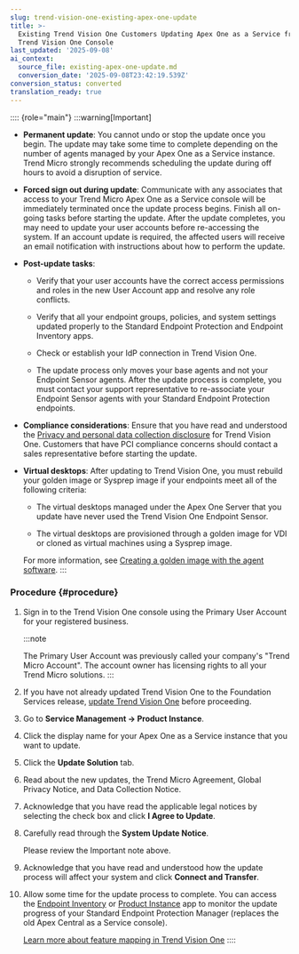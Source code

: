 ```yaml
---
slug: trend-vision-one-existing-apex-one-update
title: >-
  Existing Trend Vision One Customers Updating Apex One as a Service from the
  Trend Vision One Console
last_updated: '2025-09-08'
ai_context:
  source_file: existing-apex-one-update.md
  conversion_date: '2025-09-08T23:42:19.539Z'
conversion_status: converted
translation_ready: true
---
```


:::: {role="main"}
:::warning[Important]

- **Permanent update**: You cannot undo or stop the update once you begin. The update may take some time to complete depending on the number of agents managed by your Apex One as a Service instance. Trend Micro strongly recommends scheduling the update during off hours to avoid a disruption of service.

- **Forced sign out during update**: Communicate with any associates that access to your Trend Micro Apex One as a Service console will be immediately terminated once the update process begins. Finish all on-going tasks before starting the update. After the update completes, you may need to update your user accounts before re-accessing the system. If an account update is required, the affected users will receive an email notification with instructions about how to perform the update.

- **Post-update tasks**:

  - Verify that your user accounts have the correct access permissions and roles in the new User Account app and resolve any role conflicts.

  - Verify that all your endpoint groups, policies, and system settings updated properly to the Standard Endpoint Protection and Endpoint Inventory apps.

  - Check or establish your IdP connection in Trend Vision One.

  - The update process only moves your base agents and not your Endpoint Sensor agents. After the update process is complete, you must contact your support representative to re-associate your Endpoint Sensor agents with your Standard Endpoint Protection endpoints.

- **Compliance considerations**: Ensure that you have read and understood the [Privacy and personal data collection disclosure](ppdcd-trend-vision-one.mdx) for Trend Vision One. Customers that have PCI compliance concerns should contact a sales representative before starting the update.

- **Virtual desktops**: After updating to Trend Vision One, you must rebuild your golden image or Sysprep image if your endpoints meet all of the following criteria:

  - The virtual desktops managed under the Apex One Server that you update have never used the Trend Vision One Endpoint Sensor.

  - The virtual desktops are provisioned through a golden image for VDI or cloned as virtual machines using a Sysprep image.

  For more information, see [Creating a golden image with the agent software](create-golden-agent-image.mdx).
:::

### Procedure {#procedure}

1.  Sign in to the Trend Vision One console using the Primary User Account for your registered business.

    :::note

    The Primary User Account was previously called your company's "Trend Micro Account". The account owner has licensing rights to all your Trend Micro solutions.
    :::

2.  If you have not already updated Trend Vision One to the Foundation Services release, [update Trend Vision One](update-foundation-services-release.mdx) before proceeding.

3.  Go to **Service Management → Product Instance**.

4.  Click the display name for your Apex One as a Service instance that you want to update.

5.  Click the **Update Solution** tab.

6.  Read about the new updates, the Trend Micro Agreement, Global Privacy Notice, and Data Collection Notice.

7.  Acknowledge that you have read the applicable legal notices by selecting the check box and click **I Agree to Update**.

8.  Carefully read through the **System Update Notice**.

    Please review the Important note above.

9.  Acknowledge that you have read and understood how the update process will affect your system and click **Connect and Transfer**.

10. Allow some time for the update process to complete. You can access the [Endpoint Inventory](endpoint-inventory-intro-part.mdx) or [Product Instance](product-instance.mdx) app to monitor the update progress of your Standard Endpoint Protection Manager (replaces the old Apex Central as a Service console).

    [Learn more about feature mapping in Trend Vision One](apex-one-sep-feature-map.mdx)
::::
